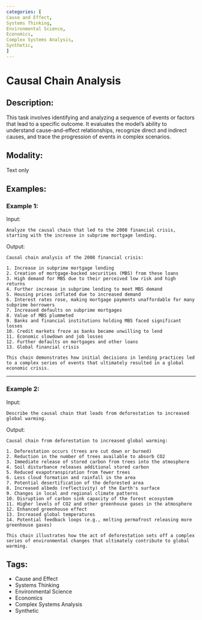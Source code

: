 ```yaml
---
categories: [
Cause and Effect,
Systems Thinking,
Environmental Science,
Economics,
Complex Systems Analysis,
Synthetic,
]
---
```


# Causal Chain Analysis

## Description:
This task involves identifying and analyzing a sequence of events or factors that lead to a specific outcome. It evaluates the model's ability to understand cause-and-effect relationships, recognize direct and indirect causes, and trace the progression of events in complex scenarios.

## Modality:
Text only

## Examples:

### Example 1:

Input:

```
Analyze the causal chain that led to the 2008 financial crisis, starting with the increase in subprime mortgage lending.
```

Output:

```
Causal chain analysis of the 2008 financial crisis:

1. Increase in subprime mortgage lending
2. Creation of mortgage-backed securities (MBS) from these loans
3. High demand for MBS due to their perceived low risk and high returns
4. Further increase in subprime lending to meet MBS demand
5. Housing prices inflated due to increased demand
6. Interest rates rose, making mortgage payments unaffordable for many subprime borrowers
7. Increased defaults on subprime mortgages
8. Value of MBS plummeted
9. Banks and financial institutions holding MBS faced significant losses
10. Credit markets froze as banks became unwilling to lend
11. Economic slowdown and job losses
12. Further defaults on mortgages and other loans
13. Global financial crisis

This chain demonstrates how initial decisions in lending practices led to a complex series of events that ultimately resulted in a global economic crisis.
```

---

### Example 2:

Input:

```
Describe the causal chain that leads from deforestation to increased global warming.
```

Output:

```
Causal chain from deforestation to increased global warming:

1. Deforestation occurs (trees are cut down or burned)
2. Reduction in the number of trees available to absorb CO2
3. Immediate release of stored carbon from trees into the atmosphere
4. Soil disturbance releases additional stored carbon
5. Reduced evapotranspiration from fewer trees
6. Less cloud formation and rainfall in the area
7. Potential desertification of the deforested area
8. Increased albedo (reflectivity) of the Earth's surface
9. Changes in local and regional climate patterns
10. Disruption of carbon sink capacity of the forest ecosystem
11. Higher levels of CO2 and other greenhouse gases in the atmosphere
12. Enhanced greenhouse effect
13. Increased global temperatures
14. Potential feedback loops (e.g., melting permafrost releasing more greenhouse gases)

This chain illustrates how the act of deforestation sets off a complex series of environmental changes that ultimately contribute to global warming.
```

## Tags:
- Cause and Effect
- Systems Thinking
- Environmental Science
- Economics
- Complex Systems Analysis
- Synthetic